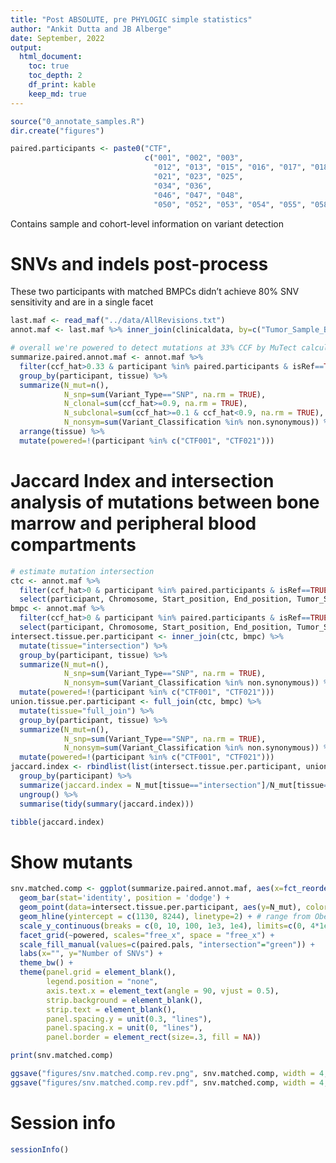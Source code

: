 ```yaml
---
title: "Post ABSOLUTE, pre PHYLOGIC simple statistics"
author: "Ankit Dutta and JB Alberge"
date: September, 2022
output: 
  html_document:
    toc: true
    toc_depth: 2
    df_print: kable
    keep_md: true
---
```



```r
source("0_annotate_samples.R")
dir.create("figures")

paired.participants <- paste0("CTF", 
                              c("001", "002", "003", 
                                "012", "013", "015", "016", "017", "018", "019", 
                                "021", "023", "025", 
                                "034", "036", 
                                "046", "047", "048", 
                                "050", "052", "053", "054", "055", "058"))

```

Contains sample and cohort-level information on variant detection

# SNVs and indels post-process

These two participants with matched BMPCs didn't achieve 80% SNV sensitivity and are in a single facet

```r

last.maf <- read_maf("../data/AllRevisions.txt")
annot.maf <- last.maf %>% inner_join(clinicaldata, by=c("Tumor_Sample_Barcode"))

# overall we're powered to detect mutations at 33% CCF by MuTect calculation
summarize.paired.annot.maf <- annot.maf %>%
  filter(ccf_hat>0.33 & participant %in% paired.participants & isRef==TRUE) %>%
  group_by(participant, tissue) %>%
  summarize(N_mut=n(),
            N_snp=sum(Variant_Type=="SNP", na.rm = TRUE),
            N_clonal=sum(ccf_hat>=0.9, na.rm = TRUE),
            N_subclonal=sum(ccf_hat>=0.1 & ccf_hat<0.9, na.rm = TRUE),
            N_nonsym=sum(Variant_Classification %in% non.synonymous)) %>%
  arrange(tissue) %>%
  mutate(powered=!(participant %in% c("CTF001", "CTF021")))

```

# Jaccard Index and intersection analysis of mutations between bone marrow and peripheral blood compartments

```r

# estimate mutation intersection
ctc <- annot.maf %>%
  filter(ccf_hat>0 & participant %in% paired.participants & isRef==TRUE & tissue=="CMMCs") %>%
  select(participant, Chromosome, Start_position, End_position, Tumor_Seq_Allele2, Variant_Type, Variant_Classification)
bmpc <- annot.maf %>%
  filter(ccf_hat>0 & participant %in% paired.participants & isRef==TRUE & tissue=="BMPCs") %>%
  select(participant, Chromosome, Start_position, End_position, Tumor_Seq_Allele2, Variant_Type, Variant_Classification)
intersect.tissue.per.participant <- inner_join(ctc, bmpc) %>%
  mutate(tissue="intersection") %>%
  group_by(participant, tissue) %>%
  summarize(N_mut=n(),
            N_snp=sum(Variant_Type=="SNP", na.rm = TRUE),
            N_nonsym=sum(Variant_Classification %in% non.synonymous)) %>%
  mutate(powered=!(participant %in% c("CTF001", "CTF021")))
union.tissue.per.participant <- full_join(ctc, bmpc) %>%
  mutate(tissue="full_join") %>%
  group_by(participant, tissue) %>%
  summarize(N_mut=n(),
            N_snp=sum(Variant_Type=="SNP", na.rm = TRUE),
            N_nonsym=sum(Variant_Classification %in% non.synonymous)) %>%
  mutate(powered=!(participant %in% c("CTF001", "CTF021")))
jaccard.index <- rbindlist(list(intersect.tissue.per.participant, union.tissue.per.participant), fill=TRUE) %>%
  group_by(participant) %>%
  summarize(jaccard.index = N_mut[tissue=="intersection"]/N_mut[tissue=="full_join"]) %>%
  ungroup() %>%
  summarise(tidy(summary(jaccard.index)))

tibble(jaccard.index)

```

# Show mutants

```r

snv.matched.comp <- ggplot(summarize.paired.annot.maf, aes(x=fct_reorder(participant, N_mut, first), xend=fct_reorder(participant, N_mut, first), y=N_mut, fill=tissue)) +
  geom_bar(stat='identity', position = 'dodge') +
  geom_point(data=intersect.tissue.per.participant, aes(y=N_mut), color="#3B3B3B") +
  geom_hline(yintercept = c(1130, 8244), linetype=2) + # range from Oben et al
  scale_y_continuous(breaks = c(0, 10, 100, 1e3, 1e4), limits=c(0, 4*1e4), trans = "pseudo_log") +
  facet_grid(~powered, scales="free_x", space = "free_x") +
  scale_fill_manual(values=c(paired.pals, "intersection"="green")) +
  labs(x="", y="Number of SNVs") +
  theme_bw() +
  theme(panel.grid = element_blank(),
        legend.position = "none",
        axis.text.x = element_text(angle = 90, vjust = 0.5),
        strip.background = element_blank(),
        strip.text = element_blank(),
        panel.spacing.y = unit(0.3, "lines"),
        panel.spacing.x = unit(0, "lines"),
        panel.border = element_rect(size=.3, fill = NA))

print(snv.matched.comp)

ggsave("figures/snv.matched.comp.rev.png", snv.matched.comp, width = 4, height = 4)
ggsave("figures/snv.matched.comp.rev.pdf", snv.matched.comp, width = 4, height = 4)
```


# Session info

```r
sessionInfo()
```